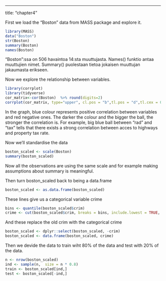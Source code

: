 ---
title: "chapter4"

First we load the "Boston" data from MASS package and explore it.
```r
library(MASS)
data("Boston")
str(Boston)
summary(Boston)
names(Boston)
```
"Boston":ssa on 506 havaintoa 14:sta muuttujasta. Names() funktio antaa muuttujien nimet. Summary() puolestaan tietoa jokaisen muuttujan jakaumasta erikseen.

Now we explore the relationship between variables.
```r
library(corrplot)
library(tidyverse)
cor_matrix<-cor(Boston)  %>% round(digits=2)
corrplot(cor_matrix, type="upper", cl.pos = "b",tl.pos = "d",tl.cex = 0.6  )

```
In the graph, blue colour represents positive correlation between variables and red negative ones. The darker the colour and the bigger the ball, the stronger the correlation is. For example, big blue ball between "rad" and "tax" tells that there exists a strong correlation between acces to highways and property tax rate.

Now we'll standardise the data
```r
boston_scaled <- scale(Boston)
summary(boston_scaled)
```
Now all the observations are using the same scale and for example making assumptions about summary is meaningful. 

Then turn boston_scaled back to being a data.frame
```r
boston_scaled <- as.data.frame(boston_scaled)
```

These lines give us a categorical variable crime
```r
bins <- quantile(boston_scaled$crim)
crime <- cut(boston_scaled$crim, breaks = bins, include.lowest = TRUE, labels = c("low", "med_low", "med_high", "high"))
```

And these replace the old crim with the categorical crime
```r
boston_scaled <- dplyr::select(boston_scaled, -crim)
boston_scaled <- data.frame(boston_scaled, crime)
```

Then we devide the data to train wiht 80% of the data and test with 20% of the data.
```r
n <- nrow(boston_scaled)
ind <- sample(n,  size = n * 0.8)
train <- boston_scaled[ind,]
test <- boston_scaled[-ind,]
```



